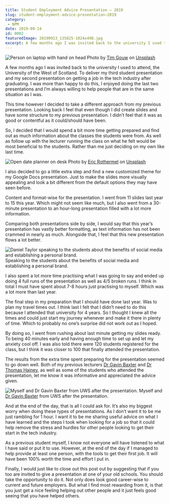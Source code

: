```yaml
---
title: Student Employment Advice Presentation – 2019
slug: student-employment-advice-presentation–2019
category:
 - NPM
date: 2019-09-14
id: 0002
featuredImage: 20190913_135825-1024x498.jpg
excerpt: A few months ago I was invited back to the university I used to attend, the University of the West of...
---
```


<img src="person-on-laptop-with-hand-on-head.jpg" alt="Person on laptop with hand on head" />
<caption>Photo by <a href="https://unsplash.com/@punttim?utm_source=unsplash&utm_medium=referral&utm_content=creditCopyText">Tim Gouw</a> on <a href="https://unsplash.com/s/photos/problem?utm_source=unsplash&utm_medium=referral&utm_content=creditCopyText">Unsplash</a></caption>




A few months ago I was invited back to the university I used to attend, the University of the West of Scotland. To deliver my third student presentation and my second presentation on getting a job in the tech industry after graduating. I was more than happy to do this, I enjoyed doing the last two presentations and I’m always willing to help people that are in the same situation as I was.

This time however I decided to take a different approach from my previous presentation. Looking back I feel that even though I did create slides and have some structure to my previous presentation. I didn’t feel that it was as good or contentful as it could/should have been.

So, I decided that I would spend a bit more time getting prepared and find out as much information about the classes the students were from. As well as follow up with the lecturer running the class on what he felt would be most beneficial to the students. Rather than me just deciding on my own like last time.

<img src="eric-rothermel-FoKO4DpXamQ-unsplash-1024x685.jpg" alt="Open date planner on desk" />
<caption>Photo by <a href="https://unsplash.com/@erothermel?utm_source=unsplash&utm_medium=referral&utm_content=creditCopyText">Eric Rothermel</a> on <a href="https://unsplash.com/s/photos/problem?utm_source=unsplash&utm_medium=referral&utm_content=creditCopyText">Unsplash</a></caption>

I also decided to go a little extra step and find a new customized theme for my Google Docs presentation. Just to make the slides more visually appealing and look a bit different from the default options they may have seen before.

Content and format-wise for the presentation. I went from 11 slides last year to 15 this year. Which might not seem like much, but I also went from a 30-minute presentation to an hour-long presentation filled with a lot more information.

Comparing both presentations side by side, I would say that this year’s presentation has vastly better formatting, as text information has not been crammed in nearly as much. Alongside that, I feel that this new presentation flows a lot better.

<img src="20190913_135825-1024x498.jpg" alt="Daniel Taylor speaking to the students about the benefits of social media and establishing a personal brand." />
<caption>Speaking to the students about the benefits of social media and establishing a personal brand.</caption>

I also spent a lot more time practising what I was going to say and ended up doing 4 full runs of the presentation as well as 4/5 broken runs. I think in total I must have spent about 7-8 hours just practising to myself. Which was a lot more than last year.

The final step in my preparation that I should have done last year. Was to plan my travel times out. I think last I felt that I didn’t need to do this because I attended that university for 4 years. So I thought I knew all the times and could just start my journey whenever and make it there in plenty of time. Which to probably no one’s surprise did not work out as I hoped.

By doing so, I went from rushing about last minute getting my slides ready. To being 40 minutes early and having enough time to set up and let my anxiety cool off. I was also told there were 120 students registered for the class, but I think it was closer to 100 that finally attended the presentation.

The results from the extra time spent preparing for the presentation seemed to go down well. Both of my previous lecturers <a href="https://twitter.com/GamesDevUWS">Dr Gavin Baxter</a> and <a href="https://twitter.com/DrTomHainey">Dr Thomas Hainey</a>, as well as some of the students who attended the presentation, let me know it was informative and appreciated the advice given.

<img src="20190913_141806-1536x747.jpg" alt="Myself and Dr Gavin Baxter from UWS after the presentation." />
<caption>Myself and <a href="https://twitter.com/GamesDevUWS">Dr Gavin Baxter</a> from UWS after the presentation.</caption>

And at the end of the day, that is all I could ask for. It’s also my biggest worry when doing these types of presentations. As I don’t want it to be me just rambling for 1 hour. I want it to be me sharing useful advice on what I have learned and the steps I took when looking for a job so that it could help remove the stress and hurdles for other people looking to get their start in the tech industry.

As a previous student myself, I know not everyone will have listened to what I have said or put it to use. However, at the end of the day if I managed to help provide at least one person, with the tools to get their first job. It will have been 100% worth the time and effort I put in.

Finally, I would just like to close out this post out by suggesting that if you too are invited to give a presentation at one of your old schools. You should take the opportunity to do it. Not only does look good career-wise to current and future employers. But what I find most rewarding from it, is that you just get a nice feeling helping out other people and it just feels good seeing that you have helped others.
